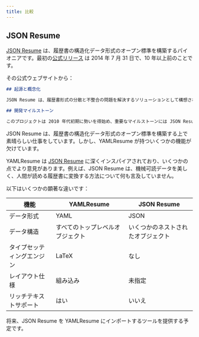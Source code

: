 ```yaml
---
title: 比較
---
```


## JSON Resume

[JSON Resume](https://jsonresume.org) は、履歴書の構造化データ形式のオープン標準を構築するパイオニアです。最初の[公式リリース](https://jsonresume.org/blog/first-official-release) は 2014 年 7 月 31 日で、10 年以上前のことです。

その公式ウェブサイトから：

```markdown
## 起源と概念化

JSON Resume は、履歴書形式の分散と不整合の問題を解決するソリューションとして構想されました。Microsoft Word や PDF などの形式で作成される従来の履歴書は、異なるシステムで解析される際に互換性の問題に頻繁に遭遇していました。この問題を認識し、Thomas Davis と Roland Sharp は、履歴書作成のための汎用的で機械可読な形式として JSON Resume をオープンソースプロジェクトとして開始しました。

## 開発マイルストーン

このプロジェクトは 2010 年代初期に勢いを得始め、重要なマイルストーンには JSON Resume スキーマの作成、最初の CLI ツールの開発、JSON Resume レジストリの確立が含まれます。これらのマイルストーンは、コミュニティの貢献と、標準化された履歴書形式に対するテクノロジー業界の認識の高まりによって推進されました。
```

JSON Resume は、履歴書の構造化データ形式のオープン標準を構築する上で素晴らしい仕事をしています。しかし、YAMLResume が持ついくつかの機能が欠けています。

YAMLResume は [JSON Resume](https://jsonresume.org/) に深くインスパイアされており、いくつかの点でより意見があります。例えば、JSON Resume は、機械可読データを美しく、人間が読める履歴書に変換する方法について何も言及していません。

以下はいくつかの顕著な違いです：

| 機能            | YAMLResume            | JSON Resume         |
| ------------------ | --------------------- | ------------------- |
| データ形式        | YAML                  | JSON                |
| データ構造     | すべてのトップレベルオブジェクト | いくつかのネストされたオブジェクト |
| タイプセッティングエンジン | LaTeX                 | なし                |
| レイアウト仕様        | 組み込み              | 未指定       |
| リッチテキストサポート  | はい                   | いいえ                  |

将来、JSON Resume を YAMLResume にインポートするツールを提供する予定です。
